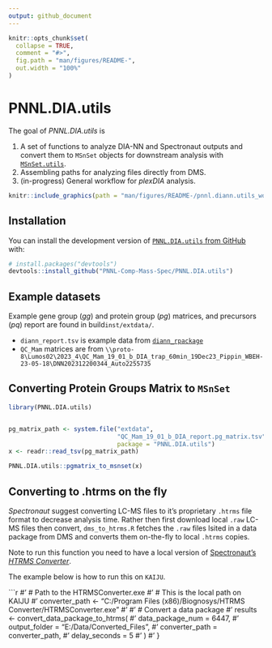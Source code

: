 ```yaml
---
output: github_document
---
```


<!-- README.md is generated from README.Rmd. Please edit that file -->

```r
knitr::opts_chunk$set(
  collapse = TRUE,
  comment = "#>",
  fig.path = "man/figures/README-",
  out.width = "100%"
)
```

# PNNL.DIA.utils

<!-- badges: start -->
<!-- badges: end -->

The goal of *PNNL.DIA.utils* is 

  1. A set of functions to analyze DIA-NN  and Spectronaut outputs and convert them to `MSnSet` objects for downstream analysis with [`MSnSet.utils`](https://github.com/PNNL-Comp-Mass-Spec/MSnSet.utils).
  2. Assembling paths for analyzing files directly from DMS.
  3. (in-progress) General workflow for *plexDIA* analysis. 
  
```r
knitr::include_graphics(path = "man/figures/README-/pnnl.diann.utils_workflow_DARK.png")
```

## Installation

You can install the development version of [`PNNL.DIA.utils` from GitHub](https://github.com/PNNL-Comp-Mass-Spec/PNNL.DIA.utils) with:

``` r
# install.packages("devtools")
devtools::install_github("PNNL-Comp-Mass-Spec/PNNL.DIA.utils")
```

## Example datasets

Example gene group (*gg*) and protein group (*pg*) matrices, and precursors (*pq*) report are found in build`inst/extdata/`. 

  - `diann_report.tsv` is example data from [`diann_rpackage`](https://github.com/vdemichev/diann-rpackage)
  - `QC_Mam` matrices are from `\\proto-8\Lumos02\2023_4\QC_Mam_19_01_b_DIA_trap_60min_19Dec23_Pippin_WBEH-23-05-18\DNN202312200344_Auto2255735`



## Converting Protein Groups Matrix to `MSnSet`


```r
library(PNNL.DIA.utils)


pg_matrix_path <- system.file("extdata",
                              "QC_Mam_19_01_b_DIA_report.pg_matrix.tsv",
                              package = "PNNL.DIA.utils")
x <- readr::read_tsv(pg_matrix_path)

PNNL.DIA.utils::pgmatrix_to_msnset(x)
```

## Converting to .htrms on the fly

*Spectronaut* suggest converting LC-MS files to it's proprietary `.htrms` file format to decrease analysis time. Rather then first download local `.raw` LC-MS files then convert, `dms_to_htrms.R` fetches the `.raw` files lsited in a data package from DMS and converts them on-the-fly to local `.htrms` copies.

Note to run this function you need to have a local version of [Spectronaut's *HTRMS Converter*](https://biognosys.com/resources/spectronaut-tutorial-how-to-speed-up-your-spectronaut-analysis-with-htrms-conversion/). 

The example below is how to run this on `KAIJU`.

```r
#' # Path to the HTRMSConverter.exe
#' # This is the local path on KAIJU
#' converter_path <- "C:/Program Files (x86)/Biognosys/HTRMS Converter/HTRMSConverter.exe"
#' 
#' # Convert a data package
#' results <- convert_data_package_to_htrms(
#'    data_package_num = 6447, 
#'    output_folder = "E:/Data/Converted_Files",
#'    converter_path = converter_path,
#'    delay_seconds = 5
#' )
#' }